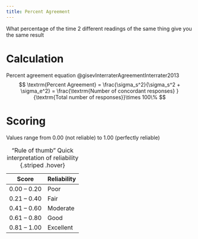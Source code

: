 ```yaml
---
title: Percent Agreement
---
```



What percentage of the time 2 different readings of the same thing give you the same result

# Calculation

Percent agreement equation @gisevInterraterAgreementInterrater2013
$$
 \textrm{Percent Agreement} = \frac{\sigma_s^2}{\sigma_s^2 + \sigma_e^2} = \frac{\textrm{Number of concordant responses} }{\textrm{Total number of responses}}\times 100\%
$$ 


# Scoring

Values range from 0.00 (not reliable) to 1.00 (perfectly reliable) 

| Score | Reliability |
|-|-|
| 0.00 – 0.20 | Poor |
| 0.21 – 0.40 | Fair |
| 0.41 – 0.60 | Moderate |
| 0.61 – 0.80 | Good |
| 0.81 – 1.00 | Excellent |

: "Rule of thumb" Quick interpretation of reliability {.striped .hover}